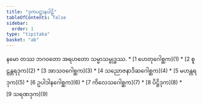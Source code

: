 ```yaml
---
title: "ဒုကပဋ္ဌာနပါဠိ"
tableOfContents: false
sidebar:
  order: 1
type: "tipitaka"
basket: "ab"
---
```


<Paragraph number="1" type="center">
နမော တဿ ဘဂဝတော အရဟတော သမ္မာသမ္ဗုဒ္ဓဿ.

</Paragraph>

<TableOfContents>
* [1 ဟေတုဂေါစ္ဆက](1)
* [2 စူဠန္တရဒုက](2)
* [3 အာသဝဂေါစ္ဆက](3)
* [4 သညောဇနာဒိဆဂေါစ္ဆက](4)
* [5 မဟန္တရဒုက](5)
* [6 ဥပါဒါနဂေါစ္ဆက](6)
* [7 ကိလေသဂေါစ္ဆက](7)
* [8 ပိဋ္ဌိဒုက](8)
* [9 သရဏဒုက](9)
</TableOfContents>